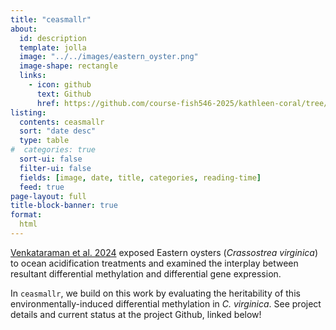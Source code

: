 ```yaml
---
title: "ceasmallr"
about:
  id: description
  template: jolla
  image: "../../images/eastern_oyster.png"
  image-shape: rectangle
  links:
    - icon: github
      text: Github
      href: https://github.com/course-fish546-2025/kathleen-coral/tree/main/project
listing: 
  contents: ceasmallr
  sort: "date desc"
  type: table
#  categories: true
  sort-ui: false
  filter-ui: false
  fields: [image, date, title, categories, reading-time]
  feed: true
page-layout: full
title-block-banner: true
format:
  html
---
```


::: {#description}
[Venkataraman et al. 2024](10.1093/eep/dvae018) exposed Eastern oysters (*Crassostrea virginica*) to ocean acidification treatments and examined the interplay between resultant differential methylation and differential gene expression.

In `ceasmallr`, we build on this work by evaluating the heritability of this environmentally-induced differential methylation in *C. virginica*. See project details and current status at the project Github, linked below!
:::
